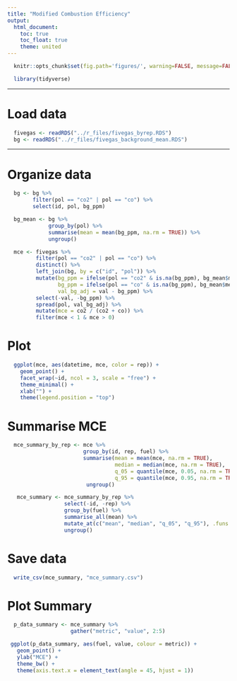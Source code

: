 ```yaml
---
title: "Modified Combustion Efficiency"
output:
  html_document:
    toc: true
    toc_float: true
    theme: united
---
```


```r
  knitr::opts_chunk$set(fig.path='figures/', warning=FALSE, message=FALSE)
```



```r
  library(tidyverse)
```

---

# Load data

```r
  fivegas <- readRDS("../r_files/fivegas_byrep.RDS")
  bg <- readRDS("../r_files/fivegas_background_mean.RDS")
```

---

# Organize data

```r
  bg <- bg %>%
        filter(pol == "co2" | pol == "co") %>%
        select(id, pol, bg_ppm)

  bg_mean <- bg %>%
             group_by(pol) %>%
             summarise(mean = mean(bg_ppm, na.rm = TRUE)) %>%
             ungroup()

  mce <- fivegas %>%
         filter(pol == "co2" | pol == "co") %>%
         distinct() %>%
         left_join(bg, by = c("id", "pol")) %>%
         mutate(bg_ppm = ifelse(pol == "co2" & is.na(bg_ppm), bg_mean$mean[2], bg_ppm),
                bg_ppm = ifelse(pol == "co" & is.na(bg_ppm), bg_mean$mean[1], bg_ppm),
                val_bg_adj = val - bg_ppm) %>%
         select(-val, -bg_ppm) %>%
         spread(pol, val_bg_adj) %>%
         mutate(mce = co2 / (co2 + co)) %>%
         filter(mce < 1 & mce > 0)
```

# Plot

```r
  ggplot(mce, aes(datetime, mce, color = rep)) + 
    geom_point() +
    facet_wrap(~id, ncol = 3, scale = "free") +
    theme_minimal() +
    xlab("") +
    theme(legend.position = "top")
```


# Summarise MCE

```r
  mce_summary_by_rep <- mce %>%
                        group_by(id, rep, fuel) %>%
                        summarise(mean = mean(mce, na.rm = TRUE),
                                  median = median(mce, na.rm = TRUE),
                                  q_05 = quantile(mce, 0.05, na.rm = TRUE),
                                  q_95 = quantile(mce, 0.95, na.rm = TRUE)) %>%
                         ungroup()

   mce_summary <- mce_summary_by_rep %>%
                  select(-id, -rep) %>%
                  group_by(fuel) %>%
                  summarise_all(mean) %>%
                  mutate_at(c("mean", "median", "q_05", "q_95"), .funs = funs(round(. * 100, 0))) %>%
                  ungroup()
```

# Save data

```r
  write_csv(mce_summary, "mce_summary.csv")
```



# Plot Summary

```r
  p_data_summary <- mce_summary %>%
                    gather("metric", "value", 2:5)

 ggplot(p_data_summary, aes(fuel, value, colour = metric)) +
   geom_point() +
   ylab("MCE") +
   theme_bw() +
   theme(axis.text.x = element_text(angle = 45, hjust = 1))
   
```

